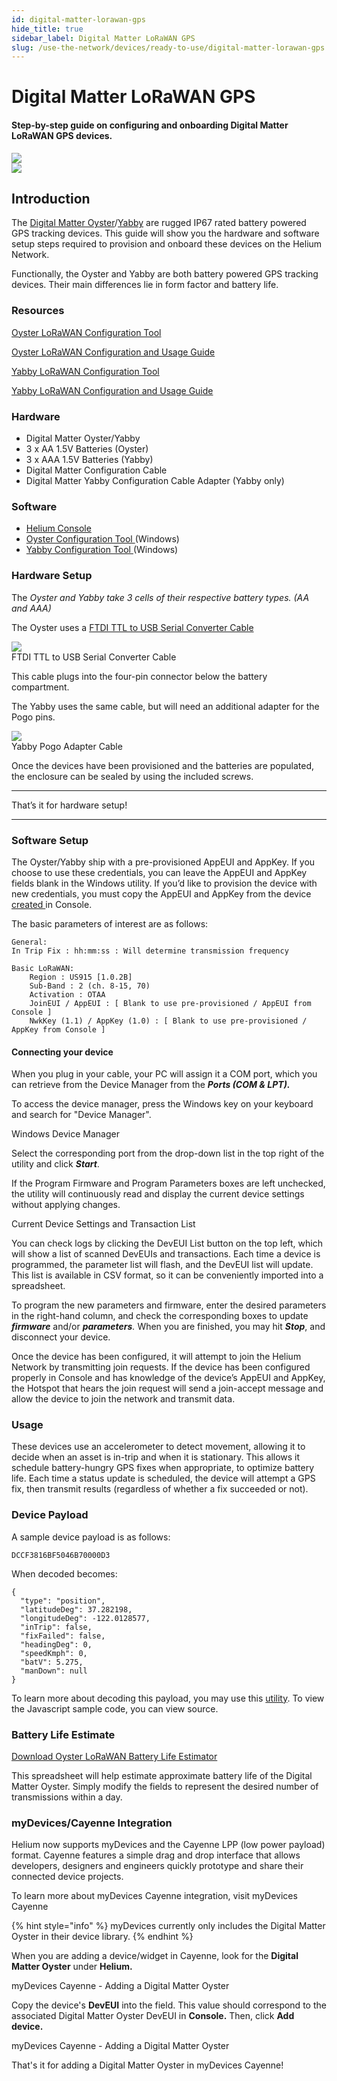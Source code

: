 ```yaml
---
id: digital-matter-lorawan-gps
hide_title: true
sidebar_label: Digital Matter LoRaWAN GPS
slug: /use-the-network/devices/ready-to-use/digital-matter-lorawan-gps
---
```



# Digital Matter LoRaWAN GPS
#### Step-by-step guide on configuring and onboarding Digital Matter LoRaWAN GPS devices.

<div style={{textAlign: 'left'}}>
<img src={useBaseUrl('img/devices/ready-to-use/digital-matter-lorawan001.png')} />
</div>
<div style={{textAlign: 'right'}}>
<img src={useBaseUrl('img/devices/ready-to-use/digital-matter-lorawan002.png')} />
</div>

## Introduction

The [Digital Matter Oyster](https://www.digitalmatter.com/devices/oyster-lorawan/)/[Yabby](https://www.digitalmatter.com/devices/yabby-lorawan/) are rugged IP67 rated battery powered GPS tracking devices. This guide will show you the hardware and software setup steps required to provision and onboard these devices on the Helium Network.

Functionally, the Oyster and Yabby are both battery powered GPS tracking devices. Their main differences lie in form factor and battery life.  

### Resources
[Oyster LoRaWAN Configuration Tool](https://www.oemserver.com/tools/OysterLoRaWAN/ConfigTool/setup.exe)

[Oyster LoRaWAN Configuration and Usage Guide](https://support.digitalmatter.com/support/solutions/articles/16000063310-oyster-lorawan-configuration-and-usage-guide)

[Yabby LoRaWAN Configuration Tool](https://www.oemserver.com/tools/YabbyLoRaWAN/ConfigTool/setup.exe)

[Yabby LoRaWAN Configuration and Usage Guide](https://support.digitalmatter.com/support/solutions/articles/16000077618-configuration-and-usage-guide)

### Hardware

* Digital Matter Oyster/Yabby
* 3 x AA 1.5V Batteries \(Oyster\)
* 3 x AAA 1.5V Batteries \(Yabby\)
* Digital Matter Configuration Cable
* Digital Matter Yabby Configuration Cable Adapter \(Yabby only\)

### Software

* [Helium Console](https://console.helium.com/)
* [Oyster Configuration Tool ](https://www.oemserver.com/tools/OysterLoRaWAN/ConfigTool/setup.exe)\(Windows\)
* [Yabby Configuration Tool ](https://www.oemserver.com/tools/YabbyLoRaWAN/ConfigTool/setup.exe)\(Windows\)

### Hardware Setup

The _Oyster and Yabby take 3 cells of their respective battery types. \(AA and AAA\)_

The Oyster uses a [FTDI TTL to USB Serial Converter Cable](https://www.ftdichip.com/Support/Documents/DataSheets/Cables/DS_TTL-232RG_CABLES.pdf)

<div style={{textAlign: 'center'}}>
<img src={useBaseUrl('img/devices/ready-to-use/digital-matter-lorawan003.png')} />
</div>

<div style={{textAlign: 'center'}}>
FTDI TTL to USB Serial Converter Cable
</div>

This cable plugs into the four-pin connector below the battery compartment. 

The Yabby uses the same cable, but will need an additional adapter for the Pogo pins. 

<div style={{textAlign: 'center'}}>
<img src={useBaseUrl('img/devices/ready-to-use/digital-matter-lorawan004.png')} />
</div>

<div style={{textAlign: 'center'}}>
Yabby Pogo Adapter Cable
</div>

Once the devices have been provisioned and the batteries are populated, the enclosure can be sealed by using the included screws.   
****

That’s it for hardware setup!   
****

### Software Setup

The Oyster/Yabby ship with a pre-provisioned AppEUI and AppKey. If you choose to use these credentials, you can leave the AppEUI and AppKey fields blank in the Windows utility. If you’d like to provision the device with new credentials, you must copy the AppEUI and AppKey from the device [created ](https://developer.helium.com/console/adding-devices)in Console.

The basic parameters of interest are as follows: 

```text
General:
In Trip Fix : hh:mm:ss : Will determine transmission frequency

Basic LoRaWAN:
	Region : US915 [1.0.2B]
	Sub-Band : 2 (ch. 8-15, 70)
	Activation : OTAA
	JoinEUI / AppEUI : [ Blank to use pre-provisioned / AppEUI from Console ]
	NwkKey (1.1) / AppKey (1.0) : [ Blank to use pre-provisioned / AppKey from Console ]

```

#### Connecting your device

When you plug in your cable, your PC will assign it a COM port, which you can retrieve from the Device Manager from the _**Ports \(COM & LPT\).**_

To access the device manager, press the Windows key on your keyboard and search for "Device Manager". 

Windows Device Manager

Select the corresponding port from the drop-down list in the top right of the utility and click _**Start**_.

If the Program Firmware and Program Parameters boxes are left unchecked, the utility will  continuously read and display the current device settings without applying changes.

Current Device Settings and Transaction List

You can check logs by clicking the DevEUI List button on the top left, which will show a list of scanned DevEUIs and transactions. Each time a device is programmed, the parameter list will flash, and the DevEUI list will update. This list is available in CSV format, so it can be conveniently imported into a spreadsheet.  

To program the new parameters and firmware, enter the desired parameters in the right-hand column, and check the corresponding boxes to update _**firmware**_ and/or _**parameters**._  When you are finished, you may hit _**Stop**_, and disconnect your device.   


Once the device has been configured, it will attempt to join the Helium Network by transmitting join requests. If the device has been configured properly in Console and has knowledge of the device’s AppEUI and AppKey, the Hotspot that hears the join request will send a join-accept message and allow the device to join the network and transmit data. 

### Usage

These devices use an accelerometer to detect movement, allowing it to decide when an asset is in-trip and when it is stationary. This allows it schedule battery-hungry GPS fixes when appropriate, to optimize battery life. Each time a status update is scheduled, the device will attempt a GPS fix, then transmit results \(regardless of whether a fix succeeded or not\).

### Device Payload 

A sample device payload is as follows: 

```text
DCCF3816BF5046B70000D3
```

When decoded becomes: 

```text
{
  "type": "position",
  "latitudeDeg": 37.282198,
  "longitudeDeg": -122.0128577,
  "inTrip": false,
  "fixFailed": false,
  "headingDeg": 0,
  "speedKmph": 0,
  "batV": 5.275,
  "manDown": null
}
```

To learn more about decoding this payload, you may use this [utility](https://www.oemserver.com/tools/OysterLoRaWAN/UplinkDecoder.html). To view the Javascript sample code, you can view source. 

### Battery Life Estimate

[Download Oyster LoRaWAN Battery Life Estimator](https://support.digitalmatter.com/helpdesk/attachments/16023300051)


This spreadsheet will help estimate approximate battery life of the Digital Matter Oyster. Simply modify the fields to represent the desired number of transmissions within a day. 

### myDevices/Cayenne Integration

Helium now supports myDevices and the Cayenne LPP \(low power payload\) format. Cayenne features a simple drag and drop interface that allows developers, designers and engineers quickly prototype and share their connected device projects. 

To learn more about myDevices Cayenne integration, visit myDevices Cayenne

{% hint style="info" %}
myDevices currently only includes the Digital Matter Oyster in their device library. 
{% endhint %}

When you are adding a device/widget in Cayenne, look for the **Digital Matter Oyster** under **Helium.** 

myDevices Cayenne - Adding a Digital Matter Oyster

Copy the device's **DevEUI** into the field. This value should correspond to the associated Digital Matter Oyster DevEUI in **Console.** Then, click **Add device.** 

myDevices Cayenne - Adding a Digital Matter Oyster

That's it for adding a Digital Matter Oyster in myDevices Cayenne!
